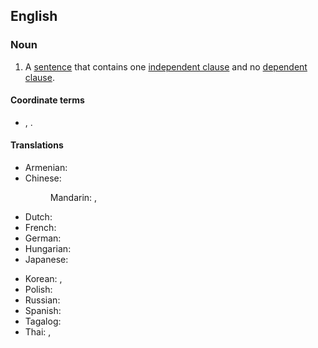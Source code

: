 ==English==

===Noun===
{{en-noun}}

# {{lb|en|grammar}} A [[sentence]] that contains one [[independent clause]] and no [[dependent clause]].

====Coordinate terms====
* {{sense|grammar}} {{l|en|compound sentence}}, {{l|en|complex sentence}}.

====Translations====
{{trans-top|sentence containing one independent clause and no dependent clause}}
* Armenian: {{t+|hy|պարզ նախադասություն}}
* Chinese:
*: Mandarin: {{t+|cmn|單句|sc=Hani}}, {{t+|cmn|单句|tr=dānjù|sc=Hani}}
* Dutch: {{t|nl|enkelvoudige zin|m}}
* French: {{t+|fr|phrase simple|f}}
* German: {{t+|de|einfacher Satz|m}}
* Hungarian: {{t|hu|egyszerű mondat}}
* Japanese: {{t|ja|単文|tr=たんぶん, tanbun|sc=Jpan}}
{{trans-mid}}
* Korean: {{t+|ko|단문|sc=Kore}}, {{t|ko|단순문|sc=Kore}}
* Polish: {{t|pl|zdanie pojedyncze|n}}
* Russian: {{t|ru|просто́е предложе́ние|n}}
* Spanish: {{t+|es|oración simple|f}}
* Tagalog: {{t|tl|payak na pangungusap}}
* Thai: {{t|th|เอกรรถประโยค}}, {{t|th|ประโยคความเดียว}}
{{trans-bottom}}